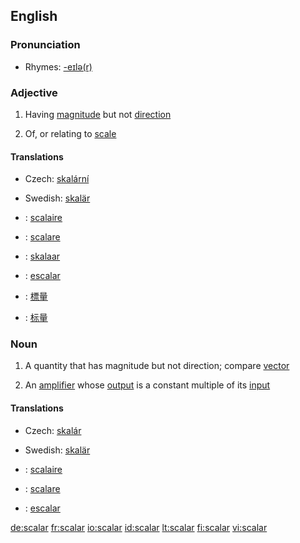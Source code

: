 ==English==

===Pronunciation===
* Rhymes: [[Rhymes:English:-eɪlə(r)|-eɪlə(r)]]

===Adjective===
{{en-adj|-}}

# {{mathematics}} Having [[magnitude]] but not [[direction]]
# Of, or relating to [[scale]]

====Translations====
{{trans-top|having magnitude}}
* Czech: [[skalární]] {{m}}
{{trans-mid}}
* Swedish: [[skalär]]
{{trans-bottom}}

{{trans-top|relating to scale}}
{{trans-mid}}
{{trans-bottom}}

{{checktrans}}
* {{ttbc|French}}: [[scalaire]]
* {{ttbc|Italian}}: [[scalare]]
* {{ttbc|Estonian}}: [[skalaar]]
* {{ttbc|Portuguese}}: [[escalar]]
* {{ttbc|Mandarin traditional}}: [[標量]]
* {{ttbc|Mandarin simplified}}: [[标量]]

===Noun===
{{wikipedia}}
{{en-noun}}

# {{mathematics}} A quantity that has magnitude but not direction; compare [[vector]]
# {{electronics}} An [[amplifier]] whose [[output]] is a constant multiple of its [[input]]

====Translations====
{{trans-top|quantity with magnitude}}
* Czech: [[skalár]] {{m}}
{{trans-mid}}
* Swedish: [[skalär]] {{c}}
{{trans-bottom}}

{{checktrans}}
* {{ttbc|French}}: [[scalaire]] {{m}}
* {{ttbc|Italian}}: [[scalare]] {{m}}
* {{ttbc|Portuguese}}: [[escalar]] {{m}}

[[de:scalar]]
[[fr:scalar]]
[[io:scalar]]
[[id:scalar]]
[[lt:scalar]]
[[fi:scalar]]
[[vi:scalar]]